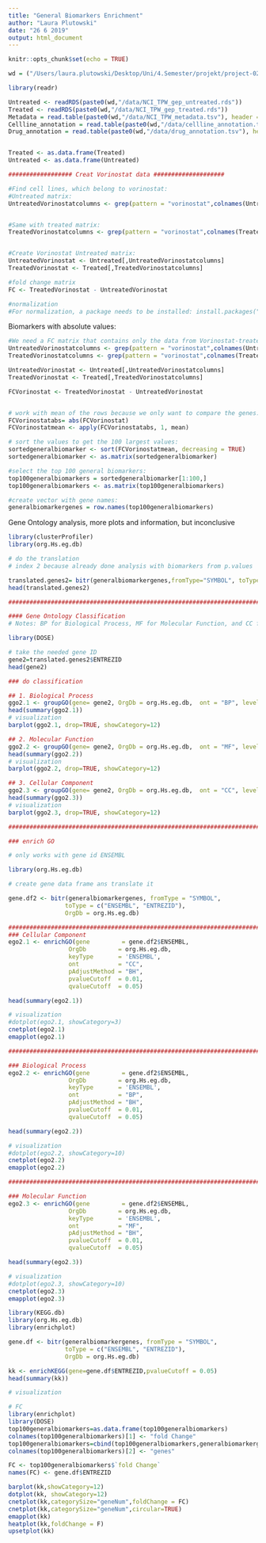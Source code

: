 ```yaml
---
title: "General Biomarkers Enrichment"
author: "Laura Plutowski"
date: "26 6 2019"
output: html_document
---
```


```r
knitr::opts_chunk$set(echo = TRUE)
```

```r
wd = ("/Users/laura.plutowski/Desktop/Uni/4.Semester/projekt/project-02-group-05")
``` 

```r
library(readr)

Untreated <- readRDS(paste0(wd,"/data/NCI_TPW_gep_untreated.rds"))
Treated <- readRDS(paste0(wd,"/data/NCI_TPW_gep_treated.rds"))
Metadata = read.table(paste0(wd,"/data/NCI_TPW_metadata.tsv"), header = TRUE, sep ="\t", stringsAsFactors = TRUE)
Cellline_annotation = read.table(paste0(wd,"/data/cellline_annotation.tsv"), header = TRUE, sep ="\t", stringsAsFactors = TRUE)
Drug_annotation = read.table(paste0(wd,"/data/drug_annotation.tsv"), header = TRUE, sep ="\t", stringsAsFactors = TRUE)


Treated <- as.data.frame(Treated)
Untreated <- as.data.frame(Untreated)

```

```r
################## Creat Vorinostat data ####################

#Find cell lines, which belong to vorinostat:
#Untreated matrix:
UntreatedVorinostatcolumns <- grep(pattern = "vorinostat",colnames(Untreated))


#Same with treated matrix:
TreatedVorinostatcolumns <- grep(pattern = "vorinostat",colnames(Treated))


#Create Vorinostat Untreated matrix:
UntreatedVorinostat <- Untreated[,UntreatedVorinostatcolumns]
TreatedVorinostat <- Treated[,TreatedVorinostatcolumns]

#fold change matrix 
FC <- TreatedVorinostat - UntreatedVorinostat

#normalization 
#For normalization, a package needs to be installed: install.packages("BBmisc")

```

Biomarkers with absolute values: 



```r
#We need a FC matrix that contains only the data from Vorinostat-treated celllines:
UntreatedVorinostatcolumns <- grep(pattern = "vorinostat",colnames(Untreated))
TreatedVorinostatcolumns <- grep(pattern = "vorinostat",colnames(Treated))

UntreatedVorinostat <- Untreated[,UntreatedVorinostatcolumns]
TreatedVorinostat <- Treated[,TreatedVorinostatcolumns]

FCVorinostat <- TreatedVorinostat - UntreatedVorinostat


# work with mean of the rows because we only want to compare the genes:
FCVorinostatabs= abs(FCVorinostat)
FCVorinostatmean <- apply(FCVorinostatabs, 1, mean)

# sort the values to get the 100 largest values:
sortedgeneralbiomarker <- sort(FCVorinostatmean, decreasing = TRUE)
sortedgeneralbiomarker <- as.matrix(sortedgeneralbiomarker)

#select the top 100 general biomarkers:
top100generalbiomarkers = sortedgeneralbiomarker[1:100,]
top100generalbiomarkers <- as.matrix(top100generalbiomarkers)

#create vector with gene names:
generalbiomarkergenes = row.names(top100generalbiomarkers)
```


Gene Ontology analysis, more plots and information, but inconclusive
```r
library(clusterProfiler)
library(org.Hs.eg.db)
```


```r
# do the translation 
# index 2 because already done analysis with biomarkers from p.values 

translated.genes2= bitr(generalbiomarkergenes,fromType="SYMBOL", toType="ENTREZID",OrgDb = org.Hs.eg.db) 
head(translated.genes2)

#################################################################################################################

#### Gene Ontology Classification
# Notes: BP for Biological Process, MF for Molecular Function, and CC for Cellular Component

library(DOSE)

# take the needed gene ID
gene2=translated.genes2$ENTREZID
head(gene2)

### do classification

## 1. Biological Process
ggo2.1 <- groupGO(gene= gene2, OrgDb = org.Hs.eg.db,  ont = "BP", level = 3, readable = FALSE)
head(summary(ggo2.1))
# visualization 
barplot(ggo2.1, drop=TRUE, showCategory=12)

## 2. Molecular Function
ggo2.2 <- groupGO(gene= gene2, OrgDb = org.Hs.eg.db,  ont = "MF", level = 3, readable = FALSE)
head(summary(ggo2.2))
# visualization 
barplot(ggo2.2, drop=TRUE, showCategory=12)

## 3. Cellular Component
ggo2.3 <- groupGO(gene= gene2, OrgDb = org.Hs.eg.db,  ont = "CC", level = 3, readable = FALSE)
head(summary(ggo2.3))
# visualization 
barplot(ggo2.3, drop=TRUE, showCategory=12)

#################################################################################################################

### enrich GO 

# only works with gene id ENSEMBL 

library(org.Hs.eg.db)

# create gene data frame ans translate it 

gene.df2 <- bitr(generalbiomarkergenes, fromType = "SYMBOL",
                toType = c("ENSEMBL", "ENTREZID"),
                OrgDb = org.Hs.eg.db)

##############################################################################################################
### Cellular Component
ego2.1 <- enrichGO(gene         = gene.df2$ENSEMBL,
                 OrgDb         = org.Hs.eg.db,
                 keyType       = 'ENSEMBL',
                 ont           = "CC",
                 pAdjustMethod = "BH",
                 pvalueCutoff  = 0.01,
                 qvalueCutoff  = 0.05)

head(summary(ego2.1))

# visualization 
#dotplot(ego2.1, showCategory=3)
cnetplot(ego2.1)
emapplot(ego2.1)

##############################################################################################################

### Biological Process
ego2.2 <- enrichGO(gene         = gene.df2$ENSEMBL,
                 OrgDb         = org.Hs.eg.db,
                 keyType       = 'ENSEMBL',
                 ont           = "BP",
                 pAdjustMethod = "BH",
                 pvalueCutoff  = 0.01,
                 qvalueCutoff  = 0.05)

head(summary(ego2.2))

# visualization 
#dotplot(ego2.2, showCategory=10)
cnetplot(ego2.2)
emapplot(ego2.2)

##############################################################################################################

### Molecular Function
ego2.3 <- enrichGO(gene         = gene.df2$ENSEMBL,
                 OrgDb         = org.Hs.eg.db,
                 keyType       = 'ENSEMBL',
                 ont           = "MF",
                 pAdjustMethod = "BH",
                 pvalueCutoff  = 0.01,
                 qvalueCutoff  = 0.05)

head(summary(ego2.3))

# visualization 
#dotplot(ego2.3, showCategory=10)
cnetplot(ego2.3)
emapplot(ego2.3)
```

```r
library(KEGG.db)
library(org.Hs.eg.db)
library(enrichplot)
```

```r
gene.df <- bitr(generalbiomarkergenes, fromType = "SYMBOL",
                toType = c("ENSEMBL", "ENTREZID"),
                OrgDb = org.Hs.eg.db)

kk <- enrichKEGG(gene=gene.df$ENTREZID,pvalueCutoff = 0.05)
head(summary(kk))

# visualization

# FC
library(enrichplot)
library(DOSE)
top100generalbiomarkers=as.data.frame(top100generalbiomarkers)
colnames(top100generalbiomarkers)[1] <- "fold Change"
top100generalbiomarkers=cbind(top100generalbiomarkers,generalbiomarkergenes)
colnames(top100generalbiomarkers)[2] <- "genes"

FC <- top100generalbiomarkers$`fold Change`
names(FC) <- gene.df$ENTREZID

barplot(kk,showCategory=12)
dotplot(kk, showCategory=12)
cnetplot(kk,categorySize="geneNum",foldChange = FC)
cnetplot(kk,categorySize="geneNum",circular=TRUE)
emapplot(kk)
heatplot(kk,foldChange = F)
upsetplot(kk)


```
